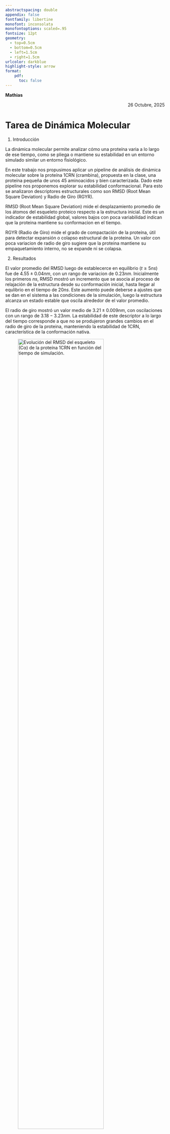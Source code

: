 ```yaml
---
abstractspacing: double
appendix: false
fontfamily: libertine
monofont: inconsolata
monofontoptions: scaled=.95
fontsize: 12pt
geometry: 
  - top=0.5cm
  - bottom=0.5cm
  - left=1.5cm
  - right=1.5cm
urlcolor: darkblue
highlight-style: arrow
format: 
    pdf:
      toc: false
---
```


<div style="text-align: left;">
**Mathias**
</div>
<div style="text-align: right;">
26 Octubre, 2025
</div>

# Tarea de Dinámica Molecular

1. Introducción

La dinámica molecular permite analizar cómo una proteína varia a lo largo de ese tiempo, como se pliega o mantiene su estabilidad en un entorno simulado similar un entorno fisiológico.

En este trabajo nos propusimos aplicar un pipeline de análisis de dinámica molecular sobre la proteína 1CRN (crambina), propuesta en la clase, una proteína pequeña de unos 45 aminoacidos y bien caracterizada. Dado este pipeline nos proponemos explorar su estabilidad conformacional. Para esto se analizaron descriptores estructurales como son RMSD (Root Mean Square Deviation) y Radio de Giro (RGYR).

RMSD (Root Mean Square Deviation) mide el desplazamiento promedio de los átomos del esqueleto proteico respecto a la estructura inicial. Este es un indicador de estabilidad global, valores bajos con poca variabilidad indican que la proteina mantiene su conformacion en el tiempo.

RGYR (Radio de Giro) mide el grado de compactación de la proteína, útil para detectar expansión o colapso estructural de la proteina. Un valor con poca variacion de radio de giro sugiere que la proteina mantiene su empaquetamiento interno, no se expande ni se colapsa.

2. Resultados

El valor promedio del RMSD luego de establecerce en equilibrio $(t \geq 5 ns)$ fue de $4.55 \pm 0.04 nm$, con un rango de variacion de $0.23 nm$. Inicialmente los primeros $ns$, RMSD mostró un incremento que se asocia al proceso de relajación de la estructura desde su conformación inicial, hasta llegar al equlibrio en el tiempo de  $20 ns$. Este aumento puede deberse a ajustes que se dan en el sistema a las condiciones de la simulación, luego la estructura alcanza un estado estable que oscila alrededor de el valor promedio.

El radio de giro mostró un valor medio de $3.21 \pm 0.009 nm$, con oscilaciones con un rango de $3.18 - 3.23 nm$. La estabilidad de este descriptor a lo largo del tiempo corresponde a que no se produjeron grandes cambios en el radio de giro de la proteina, manteniendo la estabilidad de 1CRN, característica de la conformación nativa.

![Evolución del RMSD del esqueleto (Cα) de la proteína 1CRN en función del tiempo de simulación.](../../Descargas/rmsd_plot.png){#fig-rmsd width="80%" fig-align="center" fig-pos="H"}

![Variación del radio de giro (RGYR) de la proteína 1CRN a lo largo del tiempo.](../../Descargas/rgyr_plot.png){#fig-rmsd width="80%" fig-align="center" fig-pos="H"}


3. Discusión

Los resultados obtenidos muestran que, tras una fase inicial de ajuste estructural, la proteína 1CRN mantiene una alta estabilidad conformacional a lo largo de la simulación. Tanto el comportamiento estable del RMSD como el radio de giro constante sugieren que el sistema alcanzó un equilibrio estructural y no presenta fluctuaciones significativas que indiquen desnaturalización o grandes reordenamientos. No obstante, sería conveniente extender los tiempos de simulación para confirmar la persistencia de este estado estable.

El valor medio de RMSD (~4.55 nm) parece elevado respecto a los valores esperados para una proteína pequeña como la crambina. Esto podría deberse a limitaciones técnicas durante la ejecución del pipeline en Google Colab, o bien a una configuración inadecuada del cálculo del RMSD (ejemplo: si no se realizó la alineación mediante la opción *-fit rot+trans* o si se consideró el sistema completo en lugar del esqueleto proteico). Por tanto, este resultado debe interpretarse con cuidado.

Asimismo, el radio de giro, al mantenerse constante durante toda la simulación, no aporta información adicional relevante frente al comportamiento del RMSD, sino que simplemente repite lo observado en RMSD.

En conjunto, los patrones observados son consistentes con la estabilidad intrínseca de la crambina, una proteína de pequeño tamaño caracterizada por sus enlaces disulfuro que contribuye de manera significativa a la estabilidad de su estructura tridimensional.
